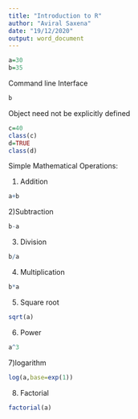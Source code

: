 ---
title: "Introduction to R"
author: "Aviral Saxena"
date: "19/12/2020"
output: word_document
---

```{r}
a=30
b=35
```

Command line Interface
```{r}
b
```

Object need not be explicitly defined
```{r}
c=40
class(c)
d=TRUE
class(d)
```
Simple Mathematical Operations:

1) Addition
```{r}
a+b
```
2)Subtraction
```{r}
b-a
```
3) Division
```{r}
b/a
```
4) Multiplication
```{r}
b*a
```
5) Square root
```{r}
sqrt(a)
```
6) Power
```{r}
a^3
```
7)logarithm 
```{r}
log(a,base=exp(1))
```
8) Factorial
```{r}
factorial(a)
```
